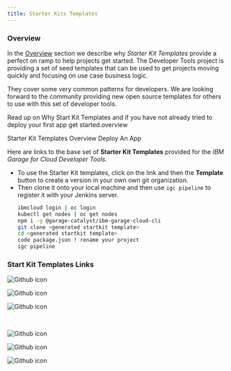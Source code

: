 ```yaml
---
title: Starter Kits Templates
---
```


### Overview

In the [Overview](/starterkits/overview) section we describe why _Starter Kit Templates_ provide a
perfect on ramp to help projects get started. The Developer Tools project is providing a set of seed
templates that can be used to get projects moving quickly and focusing on use case business logic.

They cover some very common patterns for developers.
We are looking forward to the community providing new open source templates for others to use with this set of developer tools.

Read up on Why Start Kit Templates and if you have not already tried to deploy your first app get started.overview

<AnchorLinks>
  <AnchorLink to="/starterkits/overview">Starter Kit Templates Overview</AnchorLink>
  <AnchorLink to="/getting-started/deploy-app">Deploy An App</AnchorLink>
</AnchorLinks>

Here are links to the base set of **Starter Kit Templates** provided for the _IBM Garage for Cloud Developer Tools_.

- To use the Starter Kit templates, click on the link and then the **Template** button to create a version in your own
own git organization.
- Then clone it onto your local machine and then use `igc pipeline` to register it with your Jenkins server.
    ```bash
    ibmcloud login | oc login
    kubectl get nodes | oc get nodes
    npm i -g @garage-catalyst/ibm-garage-cloud-cli
    git clone <generated startkit template>
    cd <generated startkit template>
    code package.json ! rename your project
    igc pipeline
    ```

### Start Kit Templates Links

<Row>
<Column colLg={4} colMd={4} noGutterMdLeft>
  <ResourceCard
    title="React UI Patterns"
    subTitle="Carbon based UI to help with common patterns using React framework"
    actionIcon="launch"
    color="dark"
    href="https://github.com/ibm-garage-cloud/template-node-react"
  >

![Github icon](/images/github-icon.png)

  </ResourceCard>
</Column>
<Column colLg={4} colMd={4} noGutterMdLeft>
<ResourceCard
     title="Angular UI Patterns"
     subTitle="Carbon based UI to help with common patterns using Angular framework"
     actionIcon="launch"
     color="dark"
     href="https://github.com/ibm-garage-cloud/template-node-angular"
   >

![Github icon](/images/github-icon.png)

</ResourceCard>
</Column>
<Column colLg={4} colMd={4} noGutterMdLeft>
  <ResourceCard
    title="Typescript Microservice"
    subTitle="Node.js TypeScript GraphQL Backend for Frontend"
    actionIcon="launch"
    color="dark"
    href="https://github.com/ibm-garage-cloud/template-node-typescript"
  >

![Github icon](/images/github-icon.png)

  </ResourceCard>

</Column>
</Row>

<br/>

<Row>
<Column colLg={4} colMd={4} noGutterMdLeft>
  <ResourceCard
    title="Typescript GraphQL"
    subTitle="Node.js TypeScript GraphQL Backend for Frontend"
    actionIcon="launch"
    color="dark"
    href="https://github.com/ibm-garage-cloud/template-graphql-typescript"
  >

![Github icon](/images/github-icon.png)

</ResourceCard>
</Column>
<Column colLg={4} colMd={4} noGutterMdLeft>
  <ResourceCard
    title="Spring Boot Microservice"
    subTitle="Spring Boot Java Microservice"
    actionIcon="launch"
    color="dark"
    href="https://github.com/ibm-garage-cloud/template-java-spring"
  >

![Github icon](/images/github-icon.png)

</ResourceCard>
</Column>
<Column colLg={4} colMd={4} noGutterMdLeft>
  <ResourceCard
    title="Python AI Microservice"
    subTitle="Machine Learning Microservice with TensorFlow"
    actionIcon="launch"
    color="light"
    disabled
    href="https://github.com/ibm-garage-cloud/template-python-tensorflow"
  >

![Github icon](/images/github-icon.png)

</ResourceCard>
</Column>
</Row>

